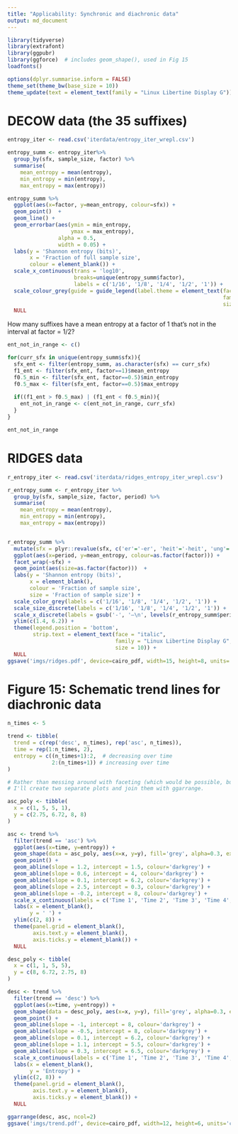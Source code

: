 ```yaml
---
title: "Applicability: Synchronic and diachronic data"
output: md_document
---
```


```r
library(tidyverse)
library(extrafont)
library(ggpubr)
library(ggforce)  # includes geom_shape(), used in Fig 15
loadfonts()

options(dplyr.summarise.inform = FALSE)
theme_set(theme_bw(base_size = 10))
theme_update(text = element_text(family = "Linux Libertine Display G"))
```



# DECOW data (the 35 suffixes)

```r
entropy_iter <- read.csv('iterdata/entropy_iter_wrepl.csv') 

entropy_summ <- entropy_iter%>% 
  group_by(sfx, sample_size, factor) %>% 
  summarise(
    mean_entropy = mean(entropy),
    min_entropy = min(entropy),
    max_entropy = max(entropy))

entropy_summ %>%   
  ggplot(aes(x=factor, y=mean_entropy, colour=sfx)) +
  geom_point()  +
  geom_line() +
  geom_errorbar(aes(ymin = min_entropy,
                    ymax = max_entropy),
                alpha = 0.5,
                width = 0.05) +
  labs(y = 'Shannon entropy (bits)',
       x = 'Fraction of full sample size',
       colour = element_blank()) +
  scale_x_continuous(trans = 'log10', 
                     breaks=unique(entropy_summ$factor),
                     labels = c('1/16', '1/8', '1/4', '1/2', '1')) +
  scale_colour_grey(guide = guide_legend(label.theme = element_text(face = "italic", 
                                                                    family = "Linux Libertine Display G",
                                                                    size = 8))) +
  NULL
```

How many suffixes have a mean entropy at a factor of 1 that's not in the interval at factor = 1/2?

```r
ent_not_in_range <- c()

for(curr_sfx in unique(entropy_summ$sfx)){
  sfx_ent <- filter(entropy_summ, as.character(sfx) == curr_sfx) 
  f1_ent <- filter(sfx_ent, factor==1)$mean_entropy
  f0.5_min <- filter(sfx_ent, factor==0.5)$min_entropy
  f0.5_max <- filter(sfx_ent, factor==0.5)$max_entropy
  
  if((f1_ent > f0.5_max) | (f1_ent < f0.5_min)){
    ent_not_in_range <- c(ent_not_in_range, curr_sfx)
  }
}

ent_not_in_range
```


# RIDGES data

```r
r_entropy_iter <- read.csv('iterdata/ridges_entropy_iter_wrepl.csv') 

r_entropy_summ <- r_entropy_iter %>% 
  group_by(sfx, sample_size, factor, period) %>% 
  summarise(
    mean_entropy = mean(entropy),
    min_entropy = min(entropy),
    max_entropy = max(entropy))


r_entropy_summ %>%
  mutate(sfx = plyr::revalue(sfx, c('er'='-er', 'heit'='-heit', 'ung'='-ung'))) %>% 
  ggplot(aes(x=period, y=mean_entropy, colour=as.factor(factor))) +
  facet_wrap(~sfx) +
  geom_point(aes(size=as.factor(factor)))  +
  labs(y = 'Shannon entropy (bits)',
       x = element_blank(),
       colour = 'Fraction of sample size',
       size = 'Fraction of sample size') +
  scale_color_grey(labels = c('1/16', '1/8', '1/4', '1/2', '1')) +
  scale_size_discrete(labels = c('1/16', '1/8', '1/4', '1/2', '1')) +
  scale_x_discrete(labels = gsub('-', '–\n', levels(r_entropy_summ$period))) +
  ylim(c(1.4, 6.2)) +
  theme(legend.position = 'bottom',
        strip.text = element_text(face = "italic",
                                  family = "Linux Libertine Display G",
                                  size = 10)) +
  NULL
ggsave('imgs/ridges.pdf', device=cairo_pdf, width=15, height=8, units='cm')
```

# Figure 15: Schematic trend lines for diachronic data

```r
n_times <- 5

trend <- tibble(
  trend = c(rep('desc', n_times), rep('asc', n_times)),
  time = rep(1:n_times, 2),
  entropy = c((n_times+1):2,  # decreasing over time
              2:(n_times+1)) # increasing over time
)

# Rather than messing around with faceting (which would be possible, but I don't want to bother),
# I'll create two separate plots and join them with ggarrange.

asc_poly <- tibble(
  x = c(1, 5, 5, 1),
  y = c(2.75, 6.72, 8, 8)
)

asc <- trend %>% 
  filter(trend == 'asc') %>% 
  ggplot(aes(x=time, y=entropy)) +
  geom_shape(data = asc_poly, aes(x=x, y=y), fill='grey', alpha=0.3, expand=unit(0.5, 'cm')) +
  geom_point() +
  geom_abline(slope = 1.2, intercept = 1.5, colour='darkgrey') +
  geom_abline(slope = 0.6, intercept = 4, colour='darkgrey') +
  geom_abline(slope = 0.1, intercept = 6.2, colour='darkgrey') +
  geom_abline(slope = 2.5, intercept = 0.3, colour='darkgrey') +
  geom_abline(slope = -0.2, intercept = 8, colour='darkgrey') +
  scale_x_continuous(labels = c('Time 1', 'Time 2', 'Time 3', 'Time 4', 'Time 5')) +
  labs(x = element_blank(),
       y = ' ') +
  ylim(c(2, 8)) +
  theme(panel.grid = element_blank(),
        axis.text.y = element_blank(),
        axis.ticks.y = element_blank()) +
  NULL

desc_poly <- tibble(
  x = c(1, 1, 5, 5),
  y = c(8, 6.72, 2.75, 8)
)

desc <- trend %>% 
  filter(trend == 'desc') %>% 
  ggplot(aes(x=time, y=entropy)) +
  geom_shape(data = desc_poly, aes(x=x, y=y), fill='grey', alpha=0.3, expand=unit(0.5, 'cm')) +
  geom_point() +
  geom_abline(slope = -1, intercept = 8, colour='darkgrey') +
  geom_abline(slope = -0.5, intercept = 8, colour='darkgrey') +
  geom_abline(slope = 0.1, intercept = 6.2, colour='darkgrey') +
  geom_abline(slope = 1.1, intercept = 5.5, colour='darkgrey') +
  geom_abline(slope = 0.3, intercept = 6.5, colour='darkgrey') +
  scale_x_continuous(labels = c('Time 1', 'Time 2', 'Time 3', 'Time 4', 'Time 5')) +
  labs(x = element_blank(),
       y = 'Entropy') +
  ylim(c(2, 8)) +
  theme(panel.grid = element_blank(),
        axis.text.y = element_blank(),
        axis.ticks.y = element_blank()) +
  NULL

ggarrange(desc, asc, ncol=2)
ggsave('imgs/trend.pdf', device=cairo_pdf, width=12, height=6, units='cm')
```

